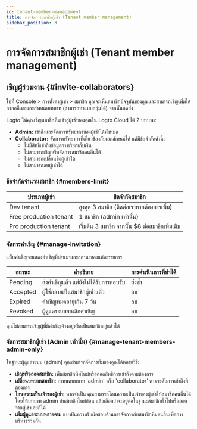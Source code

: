 ```yaml
---
id: tenant-member-management
title: การจัดการสมาชิกผู้เช่า (Tenant member management)
sidebar_position: 3
---
```


# การจัดการสมาชิกผู้เช่า (Tenant member management)

## เชิญผู้ร่วมงาน \{#invite-collaborators}

ไปที่ <CloudLink to="/tenant-settings/members">Console > การตั้งค่าผู้เช่า > สมาชิก</CloudLink> คุณจะเห็นสมาชิกปัจจุบันของคุณและสามารถเชิญเพิ่มได้ กรอกอีเมลและกำหนดบทบาท (สามารถทำแบบกลุ่มได้) จากนั้นกดส่ง

Logto ให้คุณเชิญสมาชิกทีมเข้าสู่ผู้เช่าของคุณใน Logto Cloud ได้ 2 บทบาท:

- **Admin:** เข้าถึงและจัดการทรัพยากรของผู้เช่าได้ทั้งหมด
- **Collaborator:** จัดการทรัพยากรที่เกี่ยวข้องกับเอกลักษณ์ได้ แต่มีข้อจำกัดดังนี้:
  - ไม่มีสิทธิ์เข้าถึงข้อมูลการเรียกเก็บเงิน
  - ไม่สามารถเชิญหรือจัดการสมาชิกคนอื่นได้
  - ไม่สามารถเปลี่ยนชื่อผู้เช่าได้
  - ไม่สามารถลบผู้เช่าได้

### ข้อจำกัดจำนวนสมาชิก \{#members-limit}

| ประเภทผู้เช่า          | ขีดจำกัดสมาชิก                                  |
| ---------------------- | ----------------------------------------------- |
| Dev tenant             | สูงสุด 3 สมาชิก (ติดต่อเราหากต้องการเพิ่ม)      |
| Free production tenant | 1 สมาชิก (admin เท่านั้น)                       |
| Pro production tenant  | เริ่มต้น 3 สมาชิก จากนั้น $8 ต่อสมาชิกเพิ่มเติม |

### จัดการคำเชิญ \{#manage-invitation}

แท็บคำเชิญจะแสดงคำเชิญที่ผ่านมาและสถานะของแต่ละรายการ

| สถานะ    | คำอธิบาย                               | การดำเนินการที่ทำได้ |
| -------- | -------------------------------------- | -------------------- |
| Pending  | ส่งคำเชิญแล้ว แต่ยังไม่ได้รับการตอบรับ | ส่งซ้ำ               |
| Accepted | ผู้ใช้กลายเป็นสมาชิกผู้เช่าแล้ว        | ลบ                   |
| Expired  | คำเชิญหมดอายุเกิน 7 วัน                | ลบ                   |
| Revoked  | ผู้ดูแลระบบยกเลิกคำเชิญ                | ลบ                   |

คุณไม่สามารถเชิญผู้ที่มีคำเชิญค้างอยู่หรือเป็นสมาชิกอยู่แล้วได้

### จัดการสมาชิกผู้เช่า (Admin เท่านั้น) \{#manage-tenant-members-admin-only}

ในฐานะผู้ดูแลระบบ (admin) คุณสามารถจัดการทีมของคุณได้หลายวิธี:

- **เชิญหรือถอดสมาชิก:** เพิ่มสมาชิกทีมใหม่หรือถอดสิทธิ์การเข้าถึงตามต้องการ
- **เปลี่ยนบทบาทสมาชิก:** กำหนดบทบาท 'admin' หรือ 'collaborator' ตามระดับการเข้าถึงที่ต้องการ
- **โอนความเป็นเจ้าของผู้เช่า:** หากจำเป็น คุณสามารถโอนความเป็นเจ้าของผู้เช่าให้สมาชิกคนอื่นได้ โดยให้บทบาท admin กับสมาชิกใหม่ก่อน แล้วเลือกว่าจะอยู่ต่อในฐานะสมาชิกทั่วไปหรือออกจากผู้เช่าเลยก็ได้
- **เพิ่มผู้ดูแลระบบหลายคน:** แบ่งปันความรับผิดชอบด้านการจัดการกับสมาชิกทีมคนอื่นเพื่อการบริหารร่วมกัน
